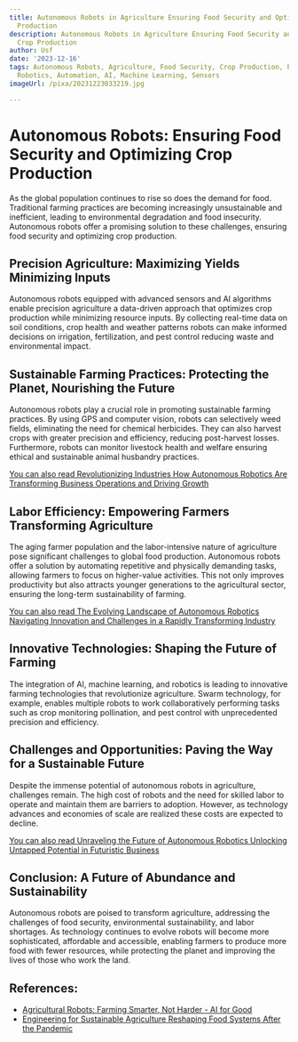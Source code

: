 ```yaml
---
title: Autonomous Robots in Agriculture Ensuring Food Security and Optimizing Crop
  Production
description: Autonomous Robots in Agriculture Ensuring Food Security and Optimizing
  Crop Production
author: Usf
date: '2023-12-16'
tags: Autonomous Robots, Agriculture, Food Security, Crop Production, Precision Farming,
  Robotics, Automation, AI, Machine Learning, Sensors
imageUrl: /pixa/20231223033219.jpg

---
```

# Autonomous  Robots: Ensuring Food Security and Optimizing Crop Production

As the  global population continues to rise so does the demand for food. Traditional farming practices are becoming increasingly unsustainable and inefficient, leading to environmental degradation and  food  insecurity. Autonomous robots offer a promising solution to  these challenges, ensuring food security and optimizing  crop production.

## Precision Agriculture: Maximizing  Yields Minimizing Inputs

Autonomous robots equipped with advanced sensors and AI algorithms enable precision agriculture a data-driven approach  that optimizes crop production while minimizing resource  inputs. By collecting real-time data  on soil  conditions, crop  health and weather patterns robots can make informed decisions on irrigation, fertilization, and pest control reducing  waste  and  environmental impact.

## Sustainable Farming Practices: Protecting the Planet, Nourishing the Future

Autonomous robots play a crucial role in promoting sustainable farming practices. By using GPS and computer vision, robots can selectively weed  fields, eliminating the need for chemical herbicides.  They can  also harvest crops with greater precision and efficiency, reducing post-harvest  losses. Furthermore, robots can monitor livestock health and welfare ensuring ethical and sustainable animal husbandry practices.

[You can also read  Revolutionizing Industries How Autonomous Robotics Are Transforming Business Operations and Driving Growth](Revolutionizing%20Industries%20How%20Autonomous%20Robotics%20Are%20Transforming%20Business%20Operations%20and%20Driving%20Growth)


## Labor Efficiency: Empowering Farmers Transforming Agriculture

The aging farmer population and the labor-intensive nature  of agriculture pose significant challenges to global food production.  Autonomous robots offer a solution by automating repetitive and physically demanding tasks, allowing farmers to focus on higher-value activities. This not only  improves  productivity but also attracts younger generations to  the agricultural sector, ensuring the long-term sustainability of farming.

[You can also read The Evolving Landscape of Autonomous Robotics Navigating Innovation and Challenges in a Rapidly Transforming Industry](The%20Evolving%20Landscape%20of%20Autonomous%20Robotics%20Navigating%20Innovation%20and%20Challenges%20in%20a%20Rapidly%20Transforming%20Industry)


## Innovative Technologies:  Shaping the Future of Farming

The integration of AI,  machine  learning, and robotics is  leading to innovative farming technologies that revolutionize agriculture. Swarm technology, for example, enables multiple robots  to work collaboratively performing  tasks such as crop monitoring pollination, and pest control with unprecedented precision and efficiency.

## Challenges and Opportunities: Paving the Way  for a Sustainable  Future

Despite the immense potential of autonomous  robots in agriculture, challenges remain. The high cost of robots and the  need for skilled labor  to  operate and maintain them are barriers to adoption.  However, as  technology advances and economies of scale are realized these costs are expected to decline.

[You can also read Unraveling  the Future of Autonomous Robotics Unlocking Untapped Potential in Futuristic Business](Unraveling%20the%20Future%20of%20Autonomous%20Robotics%20Unlocking%20Untapped%20Potential%20in%20Futuristic%20Business)


## Conclusion: A Future of Abundance and Sustainability

Autonomous robots are poised to transform agriculture, addressing the challenges of food security, environmental  sustainability, and labor shortages. As technology continues to evolve robots  will become more sophisticated, affordable and accessible, enabling farmers to produce more food with fewer resources, while protecting the planet  and improving  the lives of those who work the land.

## References:
- [Agricultural Robots: Farming Smarter, Not Harder - AI for Good](https://aiforgood.itu.int/agricultural-robots-farming-smarter-not-harder/)
- [Engineering for Sustainable Agriculture Reshaping Food Systems After the Pandemic](https://utilitiesone.com/engineering-for-sustainable-agriculture-reshaping-food-systems-after-the-pandemic)
